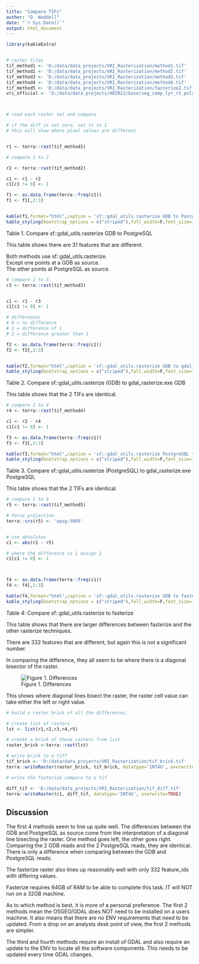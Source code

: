 ```yaml
---
title: "Compare TIFs"
author: "D. Waddell"
date: "`r Sys.Date()`"
output: html_document
---
```


```r

library(kableExtra)


# raster files
tif_method1 <- 'D:/data/data_projects/VRI_Rasterization/method1.tif'
tif_method2 <- 'D:/data/data_projects/VRI_Rasterization/method2.tif'
tif_method3 <- 'D:/data/data_projects/VRI_Rasterization/method3.tif'
tif_method4 <- 'D:/data/data_projects/VRI_Rasterization/method4.tif'
tif_method5 <- 'D:/data/data_projects/VRI_Rasterization/fasterize2.tif'
vri_official <- 'D:/data/data_projects/AR2022/base/veg_comp_lyr_r1_poly_internal_2021.tif'



# read each raster set and compare

# if the diff is not zero, set it to 1
# this will show where pixel values are different


r1 <- terra::rast(tif_method1)

```

```r
# compare 1 to 2

r2 <- terra::rast(tif_method2)

c1 <- r1 - r2
c1[c1 != 0] <- 1

f1 <- as.data.frame(terra::freq(c1))
f1 <- f1[,2:3]


kable(f1,format="html",caption = 'sf::gdal_utils.rasterize GDB to PostgreSQL') %>%
kable_styling(bootstrap_options = c("striped"),full_width=F,font_size=13,position = 'left')

```

Table 1.  Compare sf::gdal_utils.rasterize GDB to PostgreSQL

This table shows there are 31 features that are different.  

Both methods use sf::gdal_utils.rasterize.  
Except one points at a GDB as source.   
The other points at PostgreSQL as source.  



```r

# compare 1 to 3
r3 <- terra::rast(tif_method3)


c1 <- r1 - r3
c1[c1 != 0] <- 1

# differences
# 0 = no difference
# 1 = difference of 1
# 2 = difference greater than 1

f2 <- as.data.frame(terra::freq(c1))
f2 <- f2[,2:3]


kable(f2,format="html",caption = 'sf::gdal_utils.rasterize GDB to gdal_rasterize.exe') %>%
kable_styling(bootstrap_options = c("striped"),full_width=F,font_size=13,position = 'left')

```

Table 2.  Compare sf::gdal_utils.rasterize (GDB) to gdal_rasterize.exe GDB

This table shows that the 2 TIFs are identical.  


```r

# compare 2 to 4
r4 <- terra::rast(tif_method4)

c1 <- r2 - r4
c1[c1 != 0] <- 1

f3 <- as.data.frame(terra::freq(c1))
f3 <- f3[,2:3]

kable(f3,format="html",caption = 'sf::gdal_utils.rasterize PostgreSQL to gdal_rasterize.exe') %>%
kable_styling(bootstrap_options = c("striped"),full_width=F,font_size=13,position = 'left')

```

Table 3. Compare sf::gdal_utils.rasterize (PostgreSQL) to gdal_rasterize.exe PostgreSQL

This table shows that the 2 TIFs are identical.  


```r
# compare 1 to 5
r5 <- terra::rast(tif_method5)

# force projection
terra::crs(r5) <- 'epsg:3005'


# use absolutes
c1 <- abs(r1 - r5)

# where the difference is 1 assign 2
c1[c1 != 0] <- 1



f4 <- as.data.frame(terra::freq(c1))
f4 <- f4[,2:3]

kable(f4,format="html",caption = 'sf::gdal_utils.rasterize GDB to fasterize') %>%
kable_styling(bootstrap_options = c("striped"),full_width=F,font_size=13,position = 'left')


```



Table 4:  Compare sf::gdal_utils.rasterize to fasterize

This table shows that there are larger differences between fasterize and the other rasterize techniques.   

There are 332 features that are different, but again this is not a significant number. 


In comparing the difference, they all seem to be where there is a diagonal bisector of the raster.  

![Figure 1. Differences](D:/data/GitManagedProjects/FAIB_PSPL/Rasterize_methods/Fasterize_vs_gdal_util.png)

This shows where diagonal lines bisect the raster, the raster cell value can take either the left or right value.  







```r

# build a raster brick of all the differences.

# create list of rasters
lst <- list(r1,r2,r3,r4,r5)

# create a brick of these rasters from list
raster_brick <-terra::rast(lst)

# write brick to a tiff
tif_brick <- 'D:/data/data_projects/VRI_Rasterization/tif_brick.tif'
terra::writeRaster(raster_brick, tif_brick, datatype='INT4U', overwrite=TRUE)


```


```r

# write the fasterize compare to a tif

diff_tif <- 'D:/data/data_projects/VRI_Rasterization/tif_diff.tif'
terra::writeRaster(c1, diff_tif, datatype='INT4U', overwrite=TRUE)

```



## Discussion

The first 4 methods seem to line up quite well.  The differences between the GDB and PostgreSQL as source come from the interpretation of a diagonal line bisecting the raster.  One method goes left, the other goes right. Comparing the 2 GDB reads and the 2 PostgreSQL reads, they are identical.  There is only a difference when comparing between the GDB and PostgreSQL reads.

The fasterize raster also lines up reasonably well with only 332 feature_ids with differing values.

Fasterize requires 64GB of RAM to be able to complete this task.  IT will NOT run on a 32GB machine.

As to which method is best, it is more of a personal preference.  The first 2 methods mean the OSGEO/GDAL does NOT need to be installed on a users machine.  It also means that there are no ENV requirements that need to be updated.  From a drop on an analysts desk point of view, the first 2 methods are simpler.  

The third and fourth methods require an install of GDAL and also require an update to the ENV to locate all the software components.  This needs to be updated every time GDAL changes.




